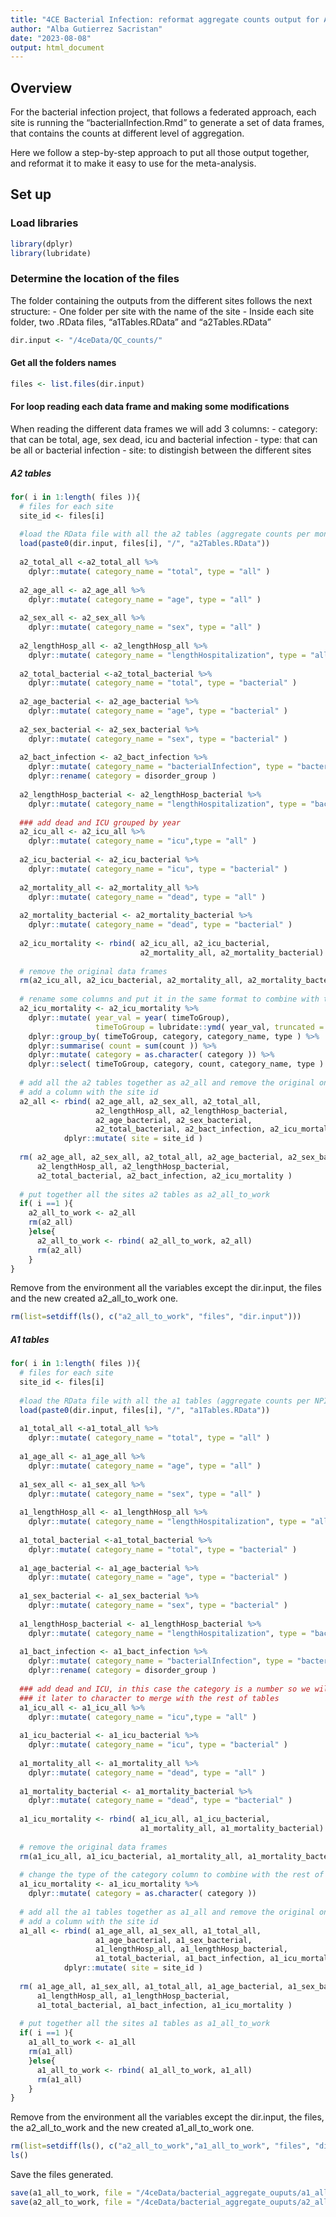 ```yaml
---
title: "4CE Bacterial Infection: reformat aggregate counts output for Analysis"
author: "Alba Gutierrez Sacristan"
date: "2023-08-08"
output: html_document
---
```


## Overview

For the bacterial infection project, that follows a federated approach, each site is running the "bacterialInfection.Rmd" to generate a set of data frames, that contains the counts at different level of aggregation. 

Here we follow a step-by-step approach to put all those output together, and reformat it to make it easy to use for the meta-analysis. 

## Set up

### Load libraries
```r
library(dplyr)
library(lubridate)
```

### Determine the location of the files
The folder containing the outputs from the different sites follows the next structure:
- One folder per site with the name of the site
- Inside each site folder, two .RData files, "a1Tables.RData" and "a2Tables.RData"
```r
dir.input <- "/4ceData/QC_counts/"
```

#### Get all the folders names 
```r
files <- list.files(dir.input)
```

#### For loop reading each data frame and making some modifications
When reading the different data frames we will add 3 columns:
- category: that can be total, age, sex dead, icu and bacterial infection
- type: that can be all or bacterial infection
- site: to distingish between the different sites

##### A2 tables
```r
for( i in 1:length( files )){
  # files for each site
  site_id <- files[i]
  
  #load the RData file with all the a2 tables (aggregate counts per month)
  load(paste0(dir.input, files[i], "/", "a2Tables.RData"))
  
  a2_total_all <-a2_total_all %>%
    dplyr::mutate( category_name = "total", type = "all" )
  
  a2_age_all <- a2_age_all %>%
    dplyr::mutate( category_name = "age", type = "all" )
  
  a2_sex_all <- a2_sex_all %>%
    dplyr::mutate( category_name = "sex", type = "all" )
  
  a2_lengthHosp_all <- a2_lengthHosp_all %>%
    dplyr::mutate( category_name = "lengthHospitalization", type = "all" )
  
  a2_total_bacterial <-a2_total_bacterial %>%
    dplyr::mutate( category_name = "total", type = "bacterial" )
  
  a2_age_bacterial <- a2_age_bacterial %>%
    dplyr::mutate( category_name = "age", type = "bacterial" )
  
  a2_sex_bacterial <- a2_sex_bacterial %>%
    dplyr::mutate( category_name = "sex", type = "bacterial" )
  
  a2_bact_infection <- a2_bact_infection %>%
    dplyr::mutate( category_name = "bacterialInfection", type = "bacterial" ) %>%
    dplyr::rename( category = disorder_group )
  
  a2_lengthHosp_bacterial <- a2_lengthHosp_bacterial %>%
    dplyr::mutate( category_name = "lengthHospitalization", type = "bacterial" ) 
  
  ### add dead and ICU grouped by year
  a2_icu_all <- a2_icu_all %>%
    dplyr::mutate( category_name = "icu",type = "all" )
  
  a2_icu_bacterial <- a2_icu_bacterial %>%
    dplyr::mutate( category_name = "icu", type = "bacterial" )
  
  a2_mortality_all <- a2_mortality_all %>%
    dplyr::mutate( category_name = "dead", type = "all" )
  
  a2_mortality_bacterial <- a2_mortality_bacterial %>%
    dplyr::mutate( category_name = "dead", type = "bacterial" )
  
  a2_icu_mortality <- rbind( a2_icu_all, a2_icu_bacterial,
                             a2_mortality_all, a2_mortality_bacterial)
  
  # remove the original data frames
  rm(a2_icu_all, a2_icu_bacterial, a2_mortality_all, a2_mortality_bacterial)
  
  # rename some columns and put it in the same format to combine with the rest of a2 tables
  a2_icu_mortality <- a2_icu_mortality %>%
    dplyr::mutate( year_val = year( timeToGroup),
                   timeToGroup = lubridate::ymd( year_val, truncated = 2L )) %>%
    dplyr::group_by( timeToGroup, category, category_name, type ) %>%
    dplyr::summarise( count = sum(count )) %>%
    dplyr::mutate( category = as.character( category )) %>%
    dplyr::select( timeToGroup, category, count, category_name, type )
  
  # add all the a2 tables together as a2_all and remove the original ones 
  # add a column with the site id
  a2_all <- rbind( a2_age_all, a2_sex_all, a2_total_all, 
                   a2_lengthHosp_all, a2_lengthHosp_bacterial,
                   a2_age_bacterial, a2_sex_bacterial, 
                   a2_total_bacterial, a2_bact_infection, a2_icu_mortality) %>%
            dplyr::mutate( site = site_id )
  
  rm( a2_age_all, a2_sex_all, a2_total_all, a2_age_bacterial, a2_sex_bacterial,
      a2_lengthHosp_all, a2_lengthHosp_bacterial,
      a2_total_bacterial, a2_bact_infection, a2_icu_mortality )
  
  # put together all the sites a2 tables as a2_all_to_work      
  if( i ==1 ){
    a2_all_to_work <- a2_all
    rm(a2_all)
    }else{
      a2_all_to_work <- rbind( a2_all_to_work, a2_all)
      rm(a2_all)
    }
}
```

Remove from the environment all the variables except the dir.input, the files and the new created a2_all_to_work one. 
```r
rm(list=setdiff(ls(), c("a2_all_to_work", "files", "dir.input")))
```


##### A1 tables
```r
for( i in 1:length( files )){
  # files for each site
  site_id <- files[i]
  
  #load the RData file with all the a1 tables (aggregate counts per NPI period)
  load(paste0(dir.input, files[i], "/", "a1Tables.RData"))
  
  a1_total_all <-a1_total_all %>%
    dplyr::mutate( category_name = "total", type = "all" )
  
  a1_age_all <- a1_age_all %>%
    dplyr::mutate( category_name = "age", type = "all" )
  
  a1_sex_all <- a1_sex_all %>%
    dplyr::mutate( category_name = "sex", type = "all" )
  
  a1_lengthHosp_all <- a1_lengthHosp_all %>%
    dplyr::mutate( category_name = "lengthHospitalization", type = "all" )
  
  a1_total_bacterial <-a1_total_bacterial %>%
    dplyr::mutate( category_name = "total", type = "bacterial" )
  
  a1_age_bacterial <- a1_age_bacterial %>%
    dplyr::mutate( category_name = "age", type = "bacterial" )
  
  a1_sex_bacterial <- a1_sex_bacterial %>%
    dplyr::mutate( category_name = "sex", type = "bacterial" )
  
  a1_lengthHosp_bacterial <- a1_lengthHosp_bacterial %>%
    dplyr::mutate( category_name = "lengthHospitalization", type = "bacterial" ) 
  
  a1_bact_infection <- a1_bact_infection %>%
    dplyr::mutate( category_name = "bacterialInfection", type = "bacterial" ) %>%
    dplyr::rename( category = disorder_group )
  
  ### add dead and ICU, in this case the category is a number so we will need to change
  ### it later to character to merge with the rest of tables
  a1_icu_all <- a1_icu_all %>%
    dplyr::mutate( category_name = "icu",type = "all" )
  
  a1_icu_bacterial <- a1_icu_bacterial %>%
    dplyr::mutate( category_name = "icu", type = "bacterial" )
  
  a1_mortality_all <- a1_mortality_all %>%
    dplyr::mutate( category_name = "dead", type = "all" )
  
  a1_mortality_bacterial <- a1_mortality_bacterial %>%
    dplyr::mutate( category_name = "dead", type = "bacterial" )
  
  a1_icu_mortality <- rbind( a1_icu_all, a1_icu_bacterial,
                             a1_mortality_all, a1_mortality_bacterial)
  
  # remove the original data frames
  rm(a1_icu_all, a1_icu_bacterial, a1_mortality_all, a1_mortality_bacterial)
  
  # change the type of the category column to combine with the rest of a1 tables
  a1_icu_mortality <- a1_icu_mortality %>%
    dplyr::mutate( category = as.character( category ))
  
  # add all the a1 tables together as a1_all and remove the original ones 
  # add a column with the site id
  a1_all <- rbind( a1_age_all, a1_sex_all, a1_total_all, 
                   a1_age_bacterial, a1_sex_bacterial, 
                   a1_lengthHosp_all, a1_lengthHosp_bacterial,
                   a1_total_bacterial, a1_bact_infection, a1_icu_mortality) %>%
            dplyr::mutate( site = site_id )
  
  rm( a1_age_all, a1_sex_all, a1_total_all, a1_age_bacterial, a1_sex_bacterial,
      a1_lengthHosp_all, a1_lengthHosp_bacterial,
      a1_total_bacterial, a1_bact_infection, a1_icu_mortality )
  
  # put together all the sites a1 tables as a1_all_to_work      
  if( i ==1 ){
    a1_all_to_work <- a1_all
    rm(a1_all)
    }else{
      a1_all_to_work <- rbind( a1_all_to_work, a1_all)
      rm(a1_all)
    }
}
```

Remove from the environment all the variables except the dir.input, the files, the a2_all_to_work and the new created a1_all_to_work one. 
```r
rm(list=setdiff(ls(), c("a2_all_to_work","a1_all_to_work", "files", "dir.input")))
ls()
```

Save the files generated. 
```r
save(a1_all_to_work, file = "/4ceData/bacterial_aggregate_ouputs/a1_all_to_work.RData")
save(a2_all_to_work, file = "/4ceData/bacterial_aggregate_ouputs/a2_all_to_work.RData")
```


